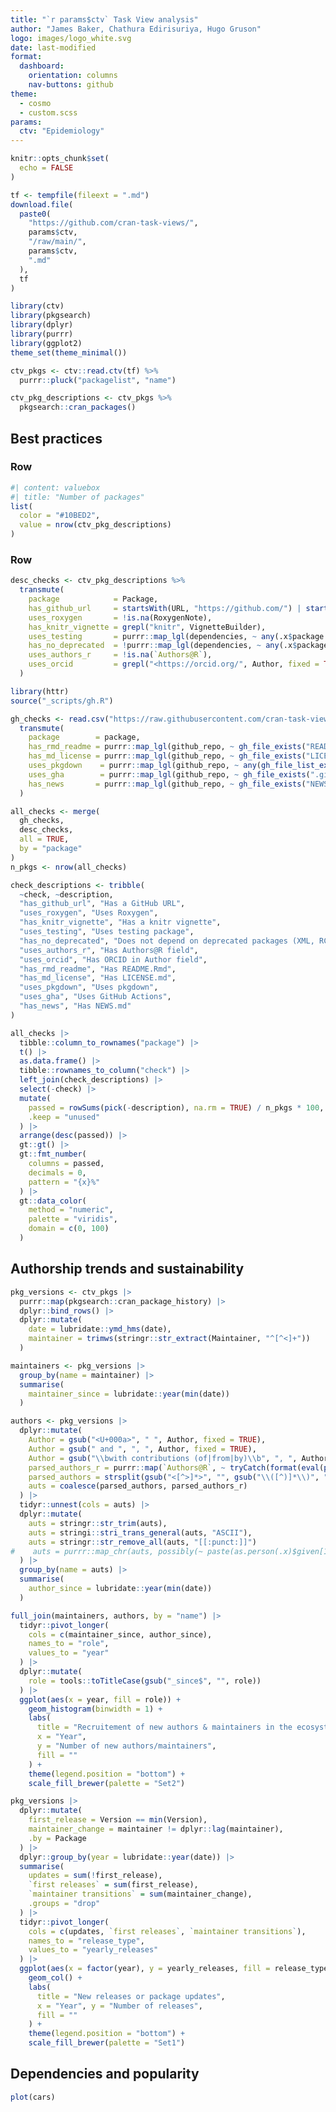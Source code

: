 ```yaml
---
title: "`r params$ctv` Task View analysis"
author: "James Baker, Chathura Edirisuriya, Hugo Gruson"
logo: images/logo_white.svg
date: last-modified
format: 
  dashboard:
    orientation: columns
    nav-buttons: github
theme: 
  - cosmo
  - custom.scss
params:
  ctv: "Epidemiology"
---
```


```r
knitr::opts_chunk$set(
  echo = FALSE
)
```

```r
tf <- tempfile(fileext = ".md")
download.file(
  paste0(
    "https://github.com/cran-task-views/",
    params$ctv,
    "/raw/main/",
    params$ctv,
    ".md"
  ),
  tf
)
```

```r
library(ctv)
library(pkgsearch)
library(dplyr)
library(purrr)
library(ggplot2)
theme_set(theme_minimal())
```

```r
ctv_pkgs <- ctv::read.ctv(tf) %>%
  purrr::pluck("packagelist", "name") 

ctv_pkg_descriptions <- ctv_pkgs %>%
  pkgsearch::cran_packages()
```

## Best practices {width=33%}

### Row {height=20%}

```r
#| content: valuebox
#| title: "Number of packages"
list(
  color = "#10BED2",
  value = nrow(ctv_pkg_descriptions)
)
```

### Row

```r
desc_checks <- ctv_pkg_descriptions %>%
  transmute(
    package            = Package,
    has_github_url     = startsWith(URL, "https://github.com/") | startsWith(BugReports, "https://github.com/"),
    uses_roxygen       = !is.na(RoxygenNote),
    has_knitr_vignette = grepl("knitr", VignetteBuilder),
    uses_testing       = purrr::map_lgl(dependencies, ~ any(.x$package %in% c("testthat", "testit", "unitizer", "RUnit", "tinytest"))),
    has_no_deprecated  = !purrr::map_lgl(dependencies, ~ any(.x$package %in% c("RUnit", "XML", "RCurl", "plyr", "reshape2"))),
    uses_authors_r     = !is.na(`Authors@R`),
    uses_orcid         = grepl("<https://orcid.org/", Author, fixed = TRUE)
  )
```

```r
library(httr)
source("_scripts/gh.R")
```

```r
gh_checks <- read.csv("https://raw.githubusercontent.com/cran-task-views/Epidemiology/main/data/source_repositories.csv") %>%
  transmute(
    package        = package,
    has_rmd_readme = purrr::map_lgl(github_repo, ~ gh_file_exists("README.Rmd", .x)),
    has_md_license = purrr::map_lgl(github_repo, ~ gh_file_exists("LICENSE.md", .x)),
    uses_pkgdown    = purrr::map_lgl(github_repo, ~ any(gh_file_list_exists(c("_pkgdown.yml", "_pkgdown.yaml", "pkgdown/pkgdown.yml"), .x))),
    uses_gha        = purrr::map_lgl(github_repo, ~ gh_file_exists(".github/workflows", .x)),
    has_news       = purrr::map_lgl(github_repo, ~ gh_file_exists("NEWS.md", .x))
  )
```

```r
all_checks <- merge(
  gh_checks,
  desc_checks,
  all = TRUE,
  by = "package"
)
n_pkgs <- nrow(all_checks)
```

```r
check_descriptions <- tribble(
  ~check, ~description,
  "has_github_url", "Has a GitHub URL",
  "uses_roxygen", "Uses Roxygen",
  "has_knitr_vignette", "Has a knitr vignette",
  "uses_testing", "Uses testing package",
  "has_no_deprecated", "Does not depend on deprecated packages (XML, RCurl, RUnit, plyr, reshape2)",
  "uses_authors_r", "Has Authors@R field",
  "uses_orcid", "Has ORCID in Author field",
  "has_rmd_readme", "Has README.Rmd",
  "has_md_license", "Has LICENSE.md",
  "uses_pkgdown", "Uses pkgdown",
  "uses_gha", "Uses GitHub Actions",
  "has_news", "Has NEWS.md"
)
```

```r
all_checks |>
  tibble::column_to_rownames("package") |>
  t() |>
  as.data.frame() |>
  tibble::rownames_to_column("check") |>
  left_join(check_descriptions) |>
  select(-check) |> 
  mutate(
    passed = rowSums(pick(-description), na.rm = TRUE) / n_pkgs * 100,
    .keep = "unused"
  ) |>
  arrange(desc(passed)) |> 
  gt::gt() |> 
  gt::fmt_number(
    columns = passed,
    decimals = 0,
    pattern = "{x}%"
  ) |> 
  gt::data_color(
    method = "numeric",
    palette = "viridis",
    domain = c(0, 100)
  )
```

## Authorship trends and sustainability {width=33%}

```r
pkg_versions <- ctv_pkgs |> 
  purrr::map(pkgsearch::cran_package_history) |> 
  dplyr::bind_rows() |> 
  dplyr::mutate(
    date = lubridate::ymd_hms(date),
    maintainer = trimws(stringr::str_extract(Maintainer, "^[^<]+"))
  )
```

```r
maintainers <- pkg_versions |> 
  group_by(name = maintainer) |> 
  summarise(
    maintainer_since = lubridate::year(min(date))
  )

authors <- pkg_versions |> 
  dplyr::mutate(
    Author = gsub("<U+000a>", " ", Author, fixed = TRUE),
    Author = gsub(" and ", ", ", Author, fixed = TRUE),
    Author = gsub("\\bwith contributions (of|from|by)\\b", ", ", Author, fixed = TRUE),
    parsed_authors_r = purrr::map(`Authors@R`, ~ tryCatch(format(eval(parse(text = .x)), include = c("given", "family")), error = function(e) NA)),
    parsed_authors = strsplit(gsub("<[^>]*>", "", gsub("\\([^)]*\\)", "", gsub("\\[(\\w| |,)*\\]", "", Author))), "[[:space:]]*,+[[:space:]]*"),
    auts = coalesce(parsed_authors, parsed_authors_r)
  ) |> 
  tidyr::unnest(cols = auts) |> 
  dplyr::mutate(
    auts = stringr::str_trim(auts),
    auts = stringi::stri_trans_general(auts, "ASCII"),
    auts = stringr::str_remove_all(auts, "[[:punct:]]")
#    auts = purrr::map_chr(auts, possibly(~ paste(as.person(.x)$given[1], as.person(.x)$family), otherwise = ""))
  ) |>
  group_by(name = auts) |> 
  summarise(
    author_since = lubridate::year(min(date))
  )

full_join(maintainers, authors, by = "name") |>
  tidyr::pivot_longer(
    cols = c(maintainer_since, author_since),
    names_to = "role",
    values_to = "year"
  ) |> 
  dplyr::mutate(
    role = tools::toTitleCase(gsub("_since$", "", role))
  ) |> 
  ggplot(aes(x = year, fill = role)) +
    geom_histogram(binwidth = 1) +
    labs(
      title = "Recruitement of new authors & maintainers in the ecosystem",
      x = "Year",
      y = "Number of new authors/maintainers",
      fill = ""
    ) +
    theme(legend.position = "bottom") +
    scale_fill_brewer(palette = "Set2")
```

```r
pkg_versions |> 
  dplyr::mutate(
    first_release = Version == min(Version), 
    maintainer_change = maintainer != dplyr::lag(maintainer),
    .by = Package
  ) |>
  dplyr::group_by(year = lubridate::year(date)) |> 
  summarise(
    updates = sum(!first_release),
    `first releases` = sum(first_release),
    `maintainer transitions` = sum(maintainer_change),
    .groups = "drop"
  ) |> 
  tidyr::pivot_longer(
    cols = c(updates, `first releases`, `maintainer transitions`),
    names_to = "release_type",
    values_to = "yearly_releases"
  ) |>
  ggplot(aes(x = factor(year), y = yearly_releases, fill = release_type)) +
    geom_col() +
    labs(
      title = "New releases or package updates",
      x = "Year", y = "Number of releases",
      fill = ""
    ) +
    theme(legend.position = "bottom") +
    scale_fill_brewer(palette = "Set1")
```

## Dependencies and popularity {width=33%}

```r
plot(cars)
```


